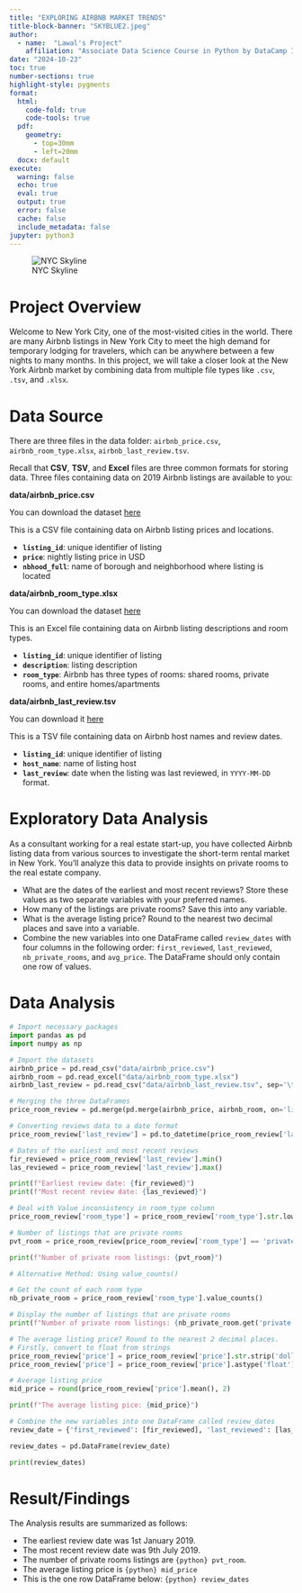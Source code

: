 ```yaml
---
title: "EXPLORING AIRBNB MARKET TRENDS"
title-block-banner: "SKYBLUE2.jpeg"
author:
  - name:  "Lawal's Project"
    affiliation: "Associate Data Science Course in Python by DataCamp Inc"
date: "2024-10-23"
toc: true
number-sections: true
highlight-style: pygments
format: 
  html:
    code-fold: true
    code-tools: true
  pdf:
    geometry:
      - top=30mm
      - left=20mm
  docx: default
execute:
  warning: false
  echo: true   
  eval: true  
  output: true 
  error: false   
  cache: false
  include_metadata: false
jupyter: python3
---
```


![NYC Skyline](nyc.jpg)

# Project Overview

Welcome to New York City, one of the most-visited cities in the world. There are many Airbnb listings in New York City to meet the high demand for temporary lodging for travelers, which can be anywhere between a few nights to many months. In this project, we will take a closer look at the New York Airbnb market by combining data from multiple file types like `.csv`, `.tsv`, and `.xlsx`.

# Data Source

There are three files in the data folder: `airbnb_price.csv`, `airbnb_room_type.xlsx`, `airbnb_last_review.tsv`.

Recall that **CSV**, **TSV**, and **Excel** files are three common formats for storing data. 
Three files containing data on 2019 Airbnb listings are available to you:

**data/airbnb_price.csv**

You can download the dataset [here](https://github.com/lawaloa/Project_6/blob/main/data/airbnb_price.csv){target="_blank}

This is a CSV file containing data on Airbnb listing prices and locations.

- **`listing_id`**: unique identifier of listing
- **`price`**: nightly listing price in USD
- **`nbhood_full`**: name of borough and neighborhood where listing is located

**data/airbnb_room_type.xlsx**

You can download the dataset [here](https://github.com/lawaloa/Project_6/blob/main/data/airbnb_room_type.xlsx){target="_blank"}

This is an Excel file containing data on Airbnb listing descriptions and room types.

- **`listing_id`**: unique identifier of listing
- **`description`**: listing description
- **`room_type`**: Airbnb has three types of rooms: shared rooms, private rooms, and entire homes/apartments

**data/airbnb_last_review.tsv**

You can download it [here](https://github.com/lawaloa/Project_6/blob/main/data/airbnb_last_review.tsv){target="_blank"}

This is a TSV file containing data on Airbnb host names and review dates.

- **`listing_id`**: unique identifier of listing
- **`host_name`**: name of listing host
- **`last_review`**: date when the listing was last reviewed, in `YYYY-MM-DD` format.

# Exploratory Data Analysis

As a consultant working for a real estate start-up, you have collected Airbnb listing data from various sources to investigate the short-term rental market in New York. You'll analyze this data to provide insights on private rooms to the real estate company.

- What are the dates of the earliest and most recent reviews? Store these values as two separate variables with your preferred names.
- How many of the listings are private rooms? Save this into any variable.
- What is the average listing price? Round to the nearest two decimal places and save into a variable.
- Combine the new variables into one DataFrame called `review_dates` with four columns in the following order: `first_reviewed`, `last_reviewed`, `nb_private_rooms`, and `avg_price`. The DataFrame should only contain one row of values.

# Data Analysis

```python
# Import necessary packages
import pandas as pd
import numpy as np

# Import the datasets
airbnb_price = pd.read_csv("data/airbnb_price.csv")
airbnb_room = pd.read_excel("data/airbnb_room_type.xlsx")
airbnb_last_review = pd.read_csv("data/airbnb_last_review.tsv", sep='\t')

# Merging the three DataFrames
price_room_review = pd.merge(pd.merge(airbnb_price, airbnb_room, on='listing_id', how='inner'), airbnb_last_review, on='listing_id', how='inner')

# Converting reviews data to a date format
price_room_review['last_review'] = pd.to_datetime(price_room_review['last_review'], errors='coerce')

# Dates of the earliest and most recent reviews
fir_reviewed = price_room_review['last_review'].min()
las_reviewed = price_room_review['last_review'].max()

print(f"Earliest review date: {fir_reviewed}")
print(f"Most recent review date: {las_reviewed}")

# Deal with Value inconsistency in room_type column
price_room_review['room_type'] = price_room_review['room_type'].str.lower()

# Number of listings that are private rooms
pvt_room = price_room_review[price_room_review['room_type'] == 'private room'].shape[0]

print(f"Number of private room listings: {pvt_room}")

# Alternative Method: Using value_counts()

# Get the count of each room type
nb_private_room = price_room_review['room_type'].value_counts()

# Display the number of listings that are private rooms
print(f"Number of private room listings: {nb_private_room.get('private room', 0)}")

# The average listing price? Round to the nearest 2 decimal places.
# Firstly, convert to float from strings
price_room_review['price'] = price_room_review['price'].str.strip('dollars') 
price_room_review['price'] = price_room_review['price'].astype('float')

# Average listing price
mid_price = round(price_room_review['price'].mean(), 2)

print(f"The average listing pice: {mid_price}")

# Combine the new variables into one DataFrame called review_dates
review_date = {'first_reviewed': [fir_reviewed], 'last_reviewed': [las_reviewed], 'nb_private_rooms': [pvt_room], 'avg_price': [mid_price]}

review_dates = pd.DataFrame(review_date)

print(review_dates)
```

# Result/Findings

The Analysis results are summarized as follows:

- The earliest review date was 1st January 2019.
- The most recent review date was 9th July 2019. 
- The number of private rooms listings are `{python} pvt_room`.
- The average listing price is `{python} mid_price`
- This is the one row DataFrame below: `{python} review_dates`



